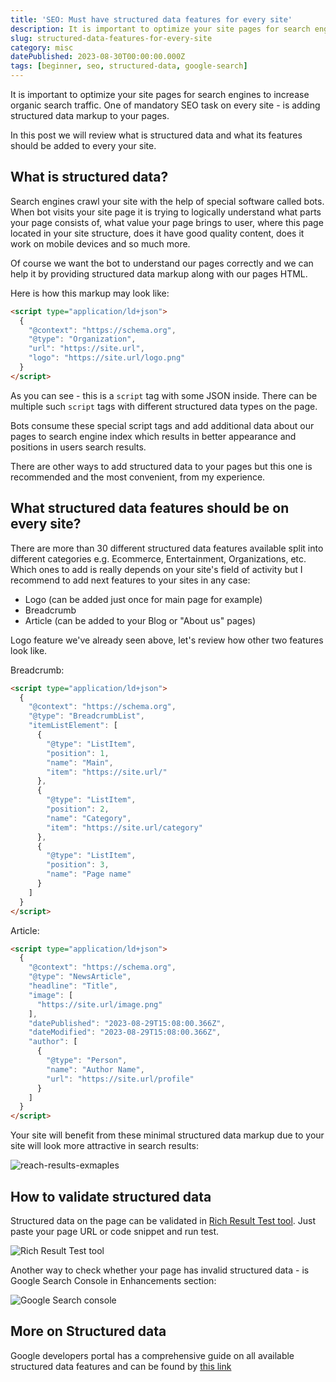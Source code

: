 ```yaml
---
title: 'SEO: Must have structured data features for every site'
description: It is important to optimize your site pages for search engines to increase organic search traffic. One of mandatory SEO task on every site - is adding structured data markup to your pages.
slug: structured-data-features-for-every-site
category: misc
datePublished: 2023-08-30T00:00:00.000Z
tags: [beginner, seo, structured-data, google-search]
---
```


It is important to optimize your site pages for search engines to increase organic search traffic. One of mandatory SEO task on every site - is adding structured data markup to your pages.

In this post we will review what is structured data and what its features should be added to every your site.

## What is structured data?

Search engines crawl your site with the help of special software called bots. When bot visits your site page it is trying to logically understand what parts your page consists of, what value your page brings to user, where this page located in your site structure, does it have good quality content, does it work on mobile devices and so much more.

Of course we want the bot to understand our pages correctly and we can help it by providing structured data markup along with our pages HTML.

Here is how this markup may look like:

```html
<script type="application/ld+json">
  {
    "@context": "https://schema.org",
    "@type": "Organization",
    "url": "https://site.url",
    "logo": "https://site.url/logo.png"
  }
</script>
```

As you can see - this is a `script` tag with some JSON inside. There can be multiple such `script` tags with different structured data types on the page.

Bots consume these special script tags and add additional data about our pages to search engine index which results in better appearance and positions in users search results.

There are other ways to add structured data to your pages but this one is recommended and the most convenient, from my experience.

## What structured data features should be on every site?

There are more than 30 different structured data features available split into different categories e.g. Ecommerce, Entertainment, Organizations, etc. Which ones to add is really depends on your site's field of activity but I recommend to add next features to your sites in any case:

- Logo (can be added just once for main page for example)
- Breadcrumb
- Article (can be added to your Blog or "About us" pages)

Logo feature we've already seen above, let's review how other two features look like.

Breadcrumb:

```html
<script type="application/ld+json">
  {
    "@context": "https://schema.org",
    "@type": "BreadcrumbList",
    "itemListElement": [
      {
        "@type": "ListItem",
        "position": 1,
        "name": "Main",
        "item": "https://site.url/"
      },
      {
        "@type": "ListItem",
        "position": 2,
        "name": "Category",
        "item": "https://site.url/category"
      },
      {
        "@type": "ListItem",
        "position": 3,
        "name": "Page name"
      }
    ]
  }
</script>
```

Article:

```html
<script type="application/ld+json">
  {
    "@context": "https://schema.org",
    "@type": "NewsArticle",
    "headline": "Title",
    "image": [
      "https://site.url/image.png"
    ],
    "datePublished": "2023-08-29T15:08:00.366Z",
    "dateModified": "2023-08-29T15:08:00.366Z",
    "author": [
      {
        "@type": "Person",
        "name": "Author Name",
        "url": "https://site.url/profile"
      }
    ]
  }
</script>
```

Your site will benefit from these minimal structured data markup due to your site will look more attractive in search results:

![reach-results-exmaples](https://github.com/rodion-arr/rodion-arr/assets/5843270/2330fdda-699a-40fd-ab99-886044d72fd9)


## How to validate structured data

Structured data on the page can be validated in [Rich Result Test tool](https://search.google.com/test/rich-results). Just paste your page URL or code snippet and run test.

![Rich Result Test tool](https://github.com/rodion-arr/rodion-arr/assets/5843270/8beeeedb-7756-40fb-ab18-2e8eb4805c36)

Another way to check whether your page has invalid structured data - is Google Search Console in Enhancements section:

![Google Search console](https://github.com/rodion-arr/rodion-arr/assets/5843270/9aefa992-3b22-498f-9cbb-a0c4d598e5df)

## More on Structured data

Google developers portal has a comprehensive guide on all available structured data features and can be found by [this link](https://developers.google.com/search/docs/appearance/structured-data/search-gallery)
